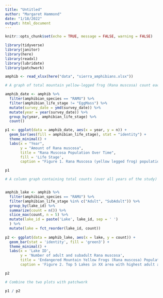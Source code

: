 ```yaml
---
title: "Untitled"
author: "Margaret Hammond"
date: "1/18/2022"
output: html_document
---
```


```r
knitr::opts_chunk$set(echo = TRUE, message = FALSE, warning = FALSE)

library(tidyverse)
library(janitor)
library(here)
library(readxl)
library(lubridate)
library(patchwork)

```

```r
amphib <- read_xlsx(here("data", "sierra_amphibians.xlsx"))
```

```r
# A graph of total mountain yellow-legged frog (Rana muscosa) count each year across all water bodies, by life stage excluding the ‘EggMass’ level. In other words, you should find the total number of adult, subadult, and tadpole yellow-legged frogs observed in the entire study region by life stage and year, but you will not use the lake ID or amphibian_location in your analyses as additional grouping variables. Hint: Convert the date to a date with the {lubridate} package, then pull just the year using the lubridate::year() function...then you can group by year to get counts. 

amphib_date <- amphib %>% 
  filter(amphibian_species == "RAMU") %>% 
  filter(amphibian_life_stage != "EggMass") %>% 
  mutate(survey_date = ymd(survey_date)) %>% 
  mutate(year = year(survey_date)) %>% 
  group_by(year, amphibian_life_stage) %>% 
  count()

p1 <- ggplot(data = amphib_date, aes(x = year, y = n)) +
  geom_bar(aes(fill = amphibian_life_stage), stat = "identity") +
  theme_minimal() +
  labs(x = "Year",
       y = "Amount of Rana muscosa",
       title = "Rana Muscosa Population Over Time",
       fill = 'Life Stage',
       caption = "Figure 1. Rana Muscosa (yellow legged frog) population grouped by lifestage over time")

p1
```

```r
# A column graph containing total counts (over all years of the study) of combined adult and subadult endangered mountain yellow-legged frogs (Rana muscosa) observed in the 5 lakes with the greatest total observed counts. In other words, this graph will have at least 5 columns (OK to have more if there are ties), with Lake ID (these aren’t specified in the dataset for confidentiality) as the categorical label on one axis, and total yellow-legged frog counts (adult + subadult counts) in the dataset on the other axis. Make sure they’re in high-to-low or low-to-high order by total yellow-legged frog counts. You should exclude tadpoles for this graph. Note: Consider reformatting the lake ID from just a number to a label like “Lake 10025”), then use fct_reorder to convert it to an ordered factor.


amphib_lake <- amphib %>% 
  filter(amphibian_species == "RAMU") %>% 
  filter(amphibian_life_stage %in% c("Adult", "SubAdult")) %>% 
  group_by(lake_id) %>% 
  summarize(count = n()) %>% 
  slice_max(count, n = 5) %>% 
  mutate(lake_id = paste('Lake', lake_id, sep = ' ')
  ) %>% 
  mutate(lake = fct_reorder(lake_id, count))
  
p2 <- ggplot(data = amphib_lake, aes(x = lake, y = count)) +
  geom_bar(stat = 'identity', fill = 'green3') +
  theme_minimal() +
  labs(x = 'Lake ID',
       y = 'Number of adult and subadult Rana muscosa',
       title = 'Endangered Mountain Yellow Frogs (Rana muscosa) Population by Lake',
       caption = 'Figure 2. Top 5 Lakes in XX area with highest adult and subadult endangered mountain yellow frogs populations')

p2
```


```r
# Combine the two plots with patchwork

p1 / p2


```

